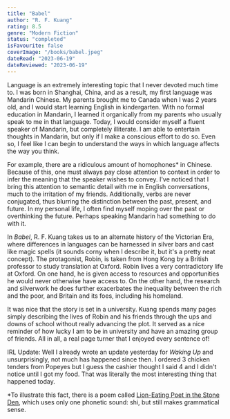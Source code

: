 ```yaml
---
title: "Babel"
author: "R. F. Kuang"
rating: 8.5
genre: "Modern Fiction"
status: "completed"
isFavourite: false
coverImage: "/books/babel.jpeg"
dateRead: "2023-06-19"
dateReviewed: "2023-06-19"
---
```


Language is an extremely interesting topic that I never devoted much time to. I was born in Shanghai, China, and as a result, my first language was Mandarin Chinese. My parents brought me to Canada when I was 2 years old, and I would start learning English in kindergarten. With no formal education in Mandarin, I learned it organically from my parents who usually speak to me in that language. Today, I would consider myself a fluent speaker of Mandarin, but completely illiterate. I am able to entertain thoughts in Mandarin, but only if I make a conscious effort to do so. Even so, I feel like I can begin to understand the ways in which language affects the way you think.

For example, there are a ridiculous amount of homophones* in Chinese. Because of this, one must always pay close attention to context in order to infer the meaning that the speaker wishes to convey. I've noticed that I bring this attention to semantic detail with me in English conversations, much to the irritation of my friends. Additionally, verbs are never conjugated, thus blurring the distinction between the past, present, and future. In my personal life, I often find myself moping over the past or overthinking the future. Perhaps speaking Mandarin had something to do with it.

In _Babel_, R. F. Kuang takes us to an alternate history of the Victorian Era, where differences in languages can be harnessed in silver bars and cast like magic spells (it sounds corny when I describe it, but it's a pretty neat concept). The protagonist, Robin, is taken from Hong Kong by a British professor to study translation at Oxford. Robin lives a very contradictory life at Oxford. On one hand, he is given access to resources and opportunities he would never otherwise have access to. On the other hand, the research and silverwork he does further exacerbates the inequality between the rich and the poor, and Britain and its foes, including his homeland.

It was nice that the story is set in a university. Kuang spends many pages simply describing the lives of Robin and his friends through the ups and downs of school without really advancing the plot. It served as a nice reminder of how lucky I am to be in university and have an amazing group of friends. All in all, a real page turner that I enjoyed every sentence of!

IRL Update: Well I already wrote an update yesterday for _Waking Up_ and unsurprisingly, not much has happened since then. I ordered 3 chicken tenders from Popeyes but I guess the cashier thought I said 4 and I didn't notice until I got my food. That was literally the most interesting thing that happened today.

*To illustrate this fact, there is a poem called [Lion-Eating Poet in the Stone Den](https://www.yellowbridge.com/onlinelit/stonelion.php), which uses only one phonetic sound: shi, but still makes grammatical sense.